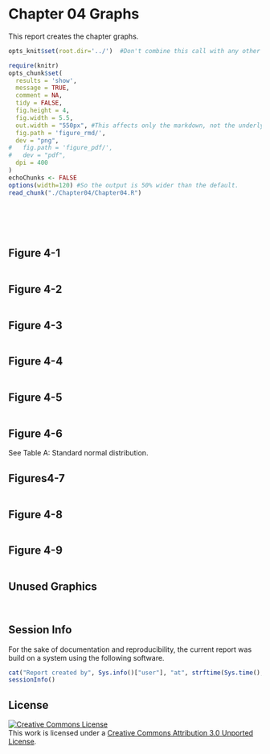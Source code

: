 Chapter 04 Graphs
=================================================
This report creates the chapter graphs.

<!--  Set the working directory to the repository's base directory; this assumes the report is nested inside of only one directory.-->
```r
opts_knit$set(root.dir='../')  #Don't combine this call with any other chunk -especially one that uses file paths.
```

<!-- Set the report-wide options, and point to the external code file. -->
```r
require(knitr)
opts_chunk$set(
  results = 'show', 
  message = TRUE,
  comment = NA, 
  tidy = FALSE,
  fig.height = 4, 
  fig.width = 5.5, 
  out.width = "550px", #This affects only the markdown, not the underlying png file.  The height will be scaled appropriately.
  fig.path = 'figure_rmd/',     
  dev = "png",
#   fig.path = 'figure_pdf/',     
#   dev = "pdf",
  dpi = 400
)
echoChunks <- FALSE
options(width=120) #So the output is 50% wider than the default.
read_chunk("./Chapter04/Chapter04.R") 
```
<!-- Load the packages.  Suppress the output when loading packages. --> 
```r
```

<!-- Load any Global functions and variables declared in the R file.  Suppress the output. --> 
```r
```

<!-- Declare any global functions specific to a Rmd output.  Suppress the output. --> 
```r
```

<!-- Load the datasets.   -->
```r
```

<!-- Tweak the datasets.   -->
```r
```

## Figure 4-1
```r
```
## Figure 4-2
```r
```
## Figure 4-3
```r
```
## Figure 4-4
```r
```
## Figure 4-5
```r
```
## Figure 4-6
See Table A: Standard normal distribution.

## Figures4-7
```r
```
## Figure 4-8
```r
```
## Figure 4-9
```r
```

## Unused Graphics
```r
```
```r
```

## Session Info
For the sake of documentation and reproducibility, the current report was build on a system using the following software.

```r
cat("Report created by", Sys.info()["user"], "at", strftime(Sys.time(), "%Y-%m-%d, %H:%M %z"))
sessionInfo()
```

## License

<a rel="license" href="http://creativecommons.org/licenses/by/3.0/"><img alt="Creative Commons License" style="border-width:0" src="http://i.creativecommons.org/l/by/3.0/88x31.png" /></a><br />This work is licensed under a <a rel="license" href="http://creativecommons.org/licenses/by/3.0/">Creative Commons Attribution 3.0 Unported License</a>.

